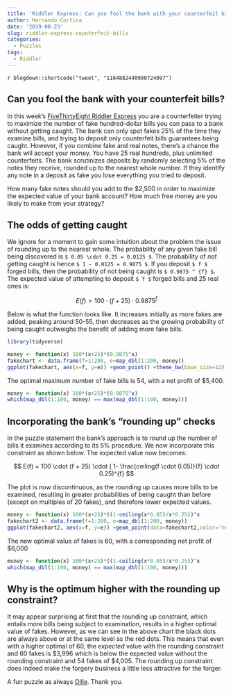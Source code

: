 ```yaml
---
title: 'Riddler Express: Can you fool the bank with your counterfeit bills?'
author: Hernando Cortina
date: '2019-08-23'
slug: riddler-express-counterfeit-bills
categories:
  - Puzzles
tags:
  - Riddler
---
```


`r blogdown::shortcode("tweet", "1164882440990724097")`



## Can you fool the bank with your counterfeit bills?

In this week's [FiveThirtyEight Riddler Express](https://fivethirtyeight.com/features/can-you-fool-the-bank-with-your-counterfeit-bills/) you are a counterfeiter trying to maximize the number of fake hundred-dollar bills you can pass to a bank without getting caught.  The bank can only spot fakes 25% of the time they examine bills, and trying to deposit only counterfeit bills guarantees being caught. However, if you combine fake and real notes, there’s a chance the bank will accept your money. You have 25 real hundreds, plus unlimited counterfeits. The bank scrutinizes deposits by randomly selecting 5% of the notes they receive, rounded up to the nearest whole number. If they identify any note in a deposit as fake you lose everything you tried to deposit.

How many fake notes should you add to the $2,500 in order to maximize the expected value of your bank account? How much free money are you likely to make from your strategy?  
  
  
## The odds of getting caught
We ignore for a moment to gain some intuition about the problem the issue of rounding up to the nearest whole. The probability of any given fake bill being discovered is `$ 0.05 \cdot 0.25 = 0.0125 $`. The probability of *not* getting caught is hence `$ 1 - 0.0125 = 0.9875 $`. If you deposit `$ f $` forged bills, then the probability of not being caught is `$ 0.9875 ^ {f} $`. The expected value of attempting to deposit `$ f $` forged bills and 25 real ones is:

  $$ E(f) = 100 \cdot (f + 25) \cdot 0.9875^{f} $$

Below is what the function looks like. It increases initially as more fakes are added, peaking around 50-55, then decreases as the growing probability of being caught outweighs the benefit of adding more fake bills.

```r
library(tidyverse)

money <- function(x) 100*(x+25)*(0.9875^x)
fakechart <- data.frame(f=1:200, e=map_dbl(1:200, money))
ggplot(fakechart, aes(x=f, y=e)) +geom_point() +theme_bw(base_size=12) +labs(title='Riddler Express: Expected value of deposit', subtitle='Ignores rounding up', x='Number of fake bills', y='Expected value in dollars', caption='By: @cortinah, 8/25/19')
```

The optimal maximum number of fake bills is 54, with a net profit of $5,400.

```r
money <- function(x) 100*(x+25)*(0.9875^x)
which(map_dbl(1:100, money) == max(map_dbl(1:100, money)))
```

## Incorporating the bank's "rounding up" checks

In the puzzle statement the bank's approach is to round up the number of bills it examines according to its 5% procedure. We now incorporate this constraint as shown below. The expected value now becomes:

$$ E(f) = 100 \cdot (f + 25) \cdot ( 1- \frac{ceiling(f \cdot 0.05)}{f} \cdot 0.25)^{f} $$

The plot is now discontinuous, as the rounding up causes more bills to be examined, resulting in greater probabilities of being caught than before (except on multiples of 20 fakes), and therefore lower expected values.

```r
money <- function(x) 100*(x+25)*((1-ceiling(x*0.05)/x*0.25))^x
fakechart2 <- data.frame(f=1:200, e=map_dbl(1:200, money))
ggplot(fakechart2, aes(x=f, y=e)) +geom_point(data=fakechart2,color='red') +theme_bw(base_size=12) +labs(title='Riddler Express: Expected value of deposit', subtitle='Rounding up values in red, unrounded in black', x='Number of fake bills', y='Expected value in dollars', caption='By: @cortinah, 8/25/19') +geom_point(data=fakechart, size=0.5)
```

The new optimal value of fakes is 60, with a corresponding net profit of $6,000

```r
money <- function(x) 100*(x+25)*((1-ceiling(x*0.05)/x*0.25))^x
which(map_dbl(1:100, money) == max(map_dbl(1:100, money)))
```


## Why is the optimum higher with the rounding up constraint?

It may appear surprising at first that the rounding up constraint, which entails more bills being subject to examination, results in a higher optimal value of fakes.  However, as we can see in the above chart the black dots are always above or at the same level as the red dots. This means that even with a higher optimal of 60, the *expected* value with the rounding constraint and 60 fakes is \$3,996 which is below the expected value without the rounding constraint and 54 fakes of \$4,005. The rounding up constraint does indeed make the forgery business a little less attractive for the forger.

A fun puzzle as always [Ollie](https://twitter.com/ollie). Thank you.


